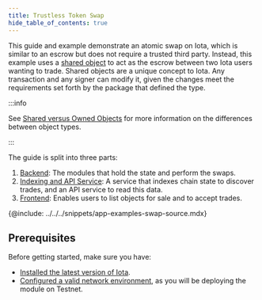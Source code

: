 ```yaml
---
title: Trustless Token Swap
hide_table_of_contents: true
---
```


This guide and example demonstrate an atomic swap on Iota, which is similar to an escrow but does not require a trusted third party. Instead, this example uses a [shared object](../../../concepts/object-ownership/shared.mdx) to act as the escrow between two Iota users wanting to trade. Shared objects are a unique concept to Iota. Any transaction and any signer can modify it, given the changes meet the requirements set forth by the package that defined the type.

:::info

See [Shared versus Owned Objects](../iota-101/shared-owned.mdx) for more information on the differences between object types.

:::

The guide is split into three parts:

1. [Backend](./trustless-token-swap/backend.mdx): The modules that hold the state and perform the swaps.
1. [Indexing and API Service](./trustless-token-swap/indexer-api.mdx): A service that indexes chain state to discover trades, and an API service to read this data.
1. [Frontend](./trustless-token-swap/frontend.mdx): Enables users to list objects for sale and to accept trades.

{@include: ../../../snippets/app-examples-swap-source.mdx}

## Prerequisites

Before getting started, make sure you have:

- [Installed the latest version of Iota](../getting-started/iota-install.mdx).
- [Configured a valid network environment](../../../references/cli/client.mdx#set-current-environment), as you will be deploying the module on Testnet.
